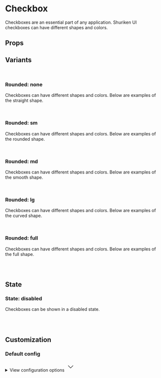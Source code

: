 
<Meta of={CheckboxStories} />

# Checkbox

Checkboxes are an essential part of any application. Shuriken UI checkboxes can have different shapes and colors.

<Primary />

## Props

<Controls />

## Variants

<br />

### Rounded: none

Checkboxes can have different shapes and colors. Below are examples of the straight shape.

<div className="flex gap-2 bg-slate-100 dark:bg-slate-900 p-6 rounded-sm">
  <Story of={CheckboxStories.StraightDefault} />
  <Story of={CheckboxStories.StraightMuted} />
  <Story of={CheckboxStories.StraightPrimary} />
  <Story of={CheckboxStories.StraightInfo} />
  <Story of={CheckboxStories.StraightSuccess} />
  <Story of={CheckboxStories.StraightWarning} />
  <Story of={CheckboxStories.StraightDanger} />
</div>

<br />

### Rounded: sm

Checkboxes can have different shapes and colors. Below are examples of the rounded shape.

<div className="flex gap-2 bg-slate-100 dark:bg-slate-900 p-6 rounded-sm">
  <Story of={CheckboxStories.RoundedDefault} />
  <Story of={CheckboxStories.RoundedMuted} />
  <Story of={CheckboxStories.RoundedPrimary} />
  <Story of={CheckboxStories.RoundedInfo} />
  <Story of={CheckboxStories.RoundedSuccess} />
  <Story of={CheckboxStories.RoundedWarning} />
  <Story of={CheckboxStories.RoundedDanger} />
</div>

<br />

### Rounded: md

Checkboxes can have different shapes and colors. Below are examples of the smooth shape.

<div className="flex gap-2 bg-slate-100 dark:bg-slate-900 p-6 rounded-sm">
  <Story of={CheckboxStories.SmoothDefault} />
  <Story of={CheckboxStories.SmoothMuted} />
  <Story of={CheckboxStories.SmoothPrimary} />
  <Story of={CheckboxStories.SmoothInfo} />
  <Story of={CheckboxStories.SmoothSuccess} />
  <Story of={CheckboxStories.SmoothWarning} />
  <Story of={CheckboxStories.SmoothDanger} />
</div>

<br />

### Rounded: lg

Checkboxes can have different shapes and colors. Below are examples of the curved shape.

<div className="flex gap-2 bg-slate-100 dark:bg-slate-900 p-6 rounded-sm">
  <Story of={CheckboxStories.CurvedDefault} />
  <Story of={CheckboxStories.CurvedMuted} />
  <Story of={CheckboxStories.CurvedPrimary} />
  <Story of={CheckboxStories.CurvedInfo} />
  <Story of={CheckboxStories.CurvedSuccess} />
  <Story of={CheckboxStories.CurvedWarning} />
  <Story of={CheckboxStories.CurvedDanger} />
</div>

<br />

### Rounded: full

Checkboxes can have different shapes and colors. Below are examples of the full shape.

<div className="flex gap-2 bg-slate-100 dark:bg-slate-900 p-6 rounded-sm">
  <Story of={CheckboxStories.FullDefault} />
  <Story of={CheckboxStories.FullMuted} />
  <Story of={CheckboxStories.FullPrimary} />
  <Story of={CheckboxStories.FullInfo} />
  <Story of={CheckboxStories.FullSuccess} />
  <Story of={CheckboxStories.FullWarning} />
  <Story of={CheckboxStories.FullDanger} />
</div>

<br />
<br />

## State

### State: disabled

Checkboxes can be shown in a disabled state.

<div className="flex gap-2 bg-slate-100 dark:bg-slate-900 p-6 rounded-sm">
  <Story of={CheckboxStories.StraightDisabled} />
  <Story of={CheckboxStories.RoundedDisabled} />
  <Story of={CheckboxStories.SmoothDisabled} />
  <Story of={CheckboxStories.CurvedDisabled} />
  <Story of={CheckboxStories.FullDisabled} />
</div>

<br />
<br />

## Customization

### Default config

<div class="relative">
  <details class="relative bg-slate-50 border border-slate-200 rounded-lg p-4 [&>summary>svg]:open:-rotate-180">
    <summary class="list-none cursor-pointer">
      <span class="font-sans text-slate-500">View configuration options</span>
      <svg
        class="w-5 h-5 text-slate-500 absolute top-5 end-4 transition-transform duration-300"
        xmlns="http://www.w3.org/2000/svg"
        width="32"
        height="32"
        viewBox="0 0 24 24"
      >
        <path
          fill="none"
          stroke="currentColor"
          strokeLinecap="round"
          strokeLinejoin="round"
          strokeWidth="2"
          d="m6 9l6 6l6-6"
        />
      </svg>
    </summary>

    <div class="!mt-4">
      <pre >
        {JSON.stringify(defaultConfig, null, 2)}
      </pre>
    </div>

  </details>
</div>
